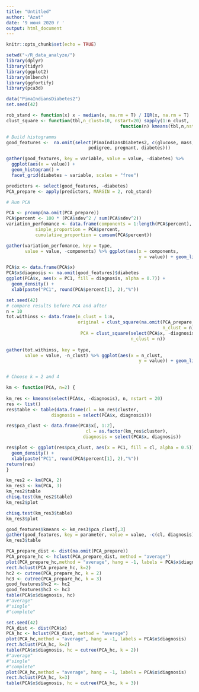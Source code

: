 ```yaml
---
title: "Untitled"
author: "Azat"
date: '9 июня 2020 г '
output: html_document
---
```


```r
knitr::opts_chunk$set(echo = TRUE)
```


```r
setwd("~/R_data_analyze/")
library(dplyr)
library(tidyr)
library(ggplot2)
library(mlbench)
library(ggfortify)
library(pca3d)

data("PimaIndiansDiabetes2")
set.seed(42)

rob_stand <- function(x) x - median(x, na.rm = T) / IQR(x, na.rm = T)
clust_square <- function(tbl,n_clust=10, nstart=20) sapply(1:n_clust, 
                                           function(n) kmeans(tbl,n,nstart = nstart)$tot.withinss)
```




```r

# Build histogramms
good_features <-  na.omit(select(PimaIndiansDiabetes2, c(glucose, mass,
                               pedigree, pregnant, diabetes)))

gather(good_features, key = variable, value = value, -diabetes) %>% 
  ggplot(aes(x = value)) +
  geom_histogram() +
  facet_grid(diabetes ~ variable, scales = "free")

predictors <- select(good_features, -diabetes)
PCA_prepare <- apply(predictors, MARGIN = 2, rob_stand)

# Run PCA

PCA <- prcomp(na.omit(PCA_prepare))
PCA$percent <- 100 * (PCA$sdev^2 / sum(PCA$sdev^2))
variation_perfomance <- data.frame(components = 1:length(PCA$percent),
           simple_proportion = PCA$percent,
           cumulative_proportion = cumsum(PCA$percent))

gather(variation_perfomance, key = type,
       value = value, -components) %>% ggplot(aes(x = components,
                                                  y = value)) + geom_line() + geom_point() + facet_wrap(. ~ type, scales = "free")

PCA$x <- data.frame(PCA$x)
PCA$x$diagnosis <- na.omit(good_features)$diabetes
ggplot(PCA$x, aes(x = PC1, fill = diagnosis, alpha = 0.7)) +
  geom_density() +
  xlab(paste("PC1", round(PCA$percent[1], 2),"%"))

```



```r
set.seed(42)
# compare results before PCA and after
n = 10
tot.withinss <- data.frame(n_clust = 1:n,
                           original = clust_square(na.omit(PCA_prepare,
                                                           n_clust = n)),
                            PCA = clust_square(select(PCA$x, -diagnosis),
                                               n_clust = n))
                           
gather(tot.withinss, key = type,
       value = value, -n_clust) %>% ggplot(aes(x = n_clust,
                                                  y = value)) + geom_line() + geom_point() + facet_wrap(. ~ type, scales = "free")


# Choose k = 2 and 4

km <- function(PCA, n=2) {
  
km_res <- kmeans(select(PCA$x, -diagnosis), n, nstart = 20)
res <- list()
res$table <- table(data.frame(cl = km_res$cluster,
                 diagnosis = select(PCA$x, diagnosis)))

res$pca_clust <- data.frame(PCA$x[, 1:2],
                              cl = as.factor(km_res$cluster),
                             diagnosis = select(PCA$x, diagnosis))

res$plot <- ggplot(res$pca_clust, aes(x = PC1, fill = cl, alpha = 0.5)) +
  geom_density() +
  xlab(paste("PC1", round(PCA$percent[1], 2),"%"))
return(res)
}

km_res2 <- km(PCA, 2)
km_res3 <- km(PCA, 3)
km_res2$table
chisq.test(km_res2$table)
km_res2$plot

chisq.test(km_res3$table)
km_res3$plot

good_features$kmeans <- km_res3$pca_clust[,3]
gather(good_features, key = parameter, value = value, -c(cl, diagnosis)) %>% ggplot(aes(x = value, fill = diabetes)) + geom_histogram(alpha = 0.5) + facet_grid(cl ~ parameter, scales = "free")
km_res3$table
```


```r
PCA_prepare_dist <- dist(na.omit(PCA_prepare))
PCA_prepare_hc <- hclust(PCA_prepare_dist, method = "average")
plot(PCA_prepare_hc,method = "average", hang = -1, labels = PCA$x$diagnosis)
rect.hclust(PCA_prepare_hc, k=2)
hc2 <- cutree(PCA_prepare_hc, k = 2)
hc3 <- cutree(PCA_prepare_hc, k = 3)
good_features$hc2 <- hc2
good_features$hc3 <- hc3
table(PCA$x$diagnosis, hc)
#"average"
#"single"
#"complete"

```





```r
set.seed(42)
PCA_dist <- dist(PCA$x)
PCA_hc <- hclust(PCA_dist, method = "average")
plot(PCA_hc,method = "average", hang = -1, labels = PCA$x$diagnosis)
rect.hclust(PCA_hc, k=2)
table(PCA$x$diagnosis, hc = cutree(PCA_hc, k = 2))
#"average"
#"single"
#"complete"
plot(PCA_hc,method = "average", hang = -1, labels = PCA$x$diagnosis)
rect.hclust(PCA_hc, k=3)
table(PCA$x$diagnosis, hc = cutree(PCA_hc, k = 3))
```





